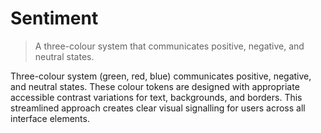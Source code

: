 
<Meta title="Foundations/Tokens/Sentiment" />

# Sentiment

> A three-colour system that communicates positive, negative, and neutral states.

Three-colour system (green, red, blue) communicates positive, negative, and neutral states.
These colour tokens are designed with appropriate accessible contrast variations for text,
backgrounds, and borders. This streamlined approach creates clear visual signalling for
users across all interface elements.

<Tokens collection="sentiment" />
